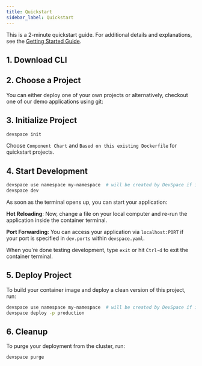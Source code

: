 ```yaml
---
title: Quickstart
sidebar_label: Quickstart
---
```



This is a 2-minute quickstart guide. For additional details and explanations, see the [Getting Started Guide](./getting-started/installation.mdx).

## 1. Download CLI
<InstallFragment/>

## 2. Choose a Project
You can either deploy one of your own projects or alternatively, checkout one of our demo applications using git:

<ChooseProjectFragment/>

## 3. Initialize Project
```bash
devspace init
```
Choose `Component Chart` and `Based on this existing Dockerfile` for quickstart projects.


## 4. Start Development
```bash
devspace use namespace my-namespace  # will be created by DevSpace if it does not exist
devspace dev
```

As soon as the terminal opens up, you can start your application:

<StartAppFragment/>

**Hot Reloading**: Now, change a file on your local computer and re-run the application inside the container terminal.

**Port Forwarding**: You can access your application via `localhost:PORT` if your port is specified in `dev.ports` within `devspace.yaml`.

When you're done testing development, type `exit` or hit `Ctrl-d` to exit the container terminal.

## 5. Deploy Project
To build your container image and deploy a clean version of this project, run:
```bash
devspace use namespace my-namespace  # will be created by DevSpace if it does not exist
devspace deploy -p production
```

## 6. Cleanup
To purge your deployment from the cluster, run:
```bash
devspace purge
```
